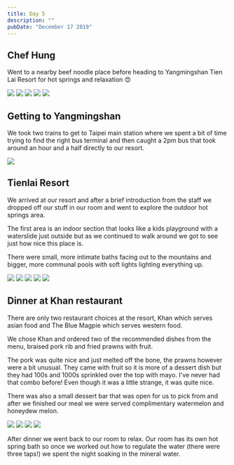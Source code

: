 ```yaml
---
title: Day 5
description: ""
pubDate: "December 17 2019"
---
```



## Chef Hung

Went to a nearby beef noodle place before heading to Yangmingshan Tien Lai Resort for hot springs and relaxation 😍

<Grid>
  <Img src="2019-taiwan-vietnam/1850dfe533df4529aba68a165927a1d5.jpg" />
  <Img src="2019-taiwan-vietnam/a9d8afd33567461f976d73cb4bef8555.jpg" />
  <Img src="2019-taiwan-vietnam/9e12a70cda31436ebe2c3fe6e205afd0.jpg" />
  <Img src="2019-taiwan-vietnam/44754410d8e64e5fa80441fc9104c6b9.jpg" />
  <Img src="2019-taiwan-vietnam/75f909c5424f463694efd8682924c826.jpg" />
</Grid>

## Getting to Yangmingshan

We took two trains to get to Taipei main station where we spent a bit of time trying to find the right bus terminal and then caught a 2pm bus that took around an hour and a half directly to our resort.

<Img
  src="2019-taiwan-vietnam/78f5f48706264c8aaac3eec0557bd65c.jpg"
  originalAspectRatio
/>

## Tienlai Resort

We arrived at our resort and after a brief introduction from the staff we dropped off our stuff in our room and went to explore the outdoor hot springs area.

The first area is an indoor section that looks like a kids playground with a waterslide just outside but as we continued to walk around we got to see just how nice this place is.

There were small, more intimate baths facing out to the mountains and bigger, more communal pools with soft lights lighting everything up.

<Grid>
  <Img src="2019-taiwan-vietnam/93eaf85240014854876e07cbb2727ae1.jpg" />
  <Img src="2019-taiwan-vietnam/8565dc26fcf84f62b80fdf96ba536191.jpg" />
  <Img src="2019-taiwan-vietnam/49f34e39bcc440f6bd2df4418417c660.jpg" />
  <Img src="2019-taiwan-vietnam/822d8fa054984a4eaaa88277081bc848.jpg" />
  <Img src="2019-taiwan-vietnam/59cfff41b7034e839cbf0446cbacf42a.jpg" />
</Grid>

## Dinner at Khan restaurant

There are only two restaurant choices at the resort, Khan which serves asian food and The Blue Magpie which serves western food.

We chose Khan and ordered two of the recommended dishes from the menu, braised pork rib and fried prawns with fruit.

The pork was quite nice and just melted off the bone, the prawns however were a bit unusual. They came with fruit so it is more of a dessert dish but they had 100s and 1000s sprinkled over the top with mayo. I've never had that combo before! Even though it was a little strange, it was quite nice.

There was also a small dessert bar that was open for us to pick from and after we finished our meal we were served complimentary watermelon and honeydew melon.

<Grid>
  <Img src="2019-taiwan-vietnam/923ac5e7fa9944ffb0e27c321e9aafbe.jpg" />
  <Img src="2019-taiwan-vietnam/bef84b2eb10a4471bbfdde215308c202.jpg" />
  <Img src="2019-taiwan-vietnam/e59d11f018464166bbd10cb7db3f1ca4.jpg" />
  <Img src="2019-taiwan-vietnam/0c21f482767242a0acea65015f140793.jpg" />
</Grid>

After dinner we went back to our room to relax. Our room has its own hot spring bath so once we worked out how to regulate the water (there were three taps!) we spent the night soaking in the mineral water.
